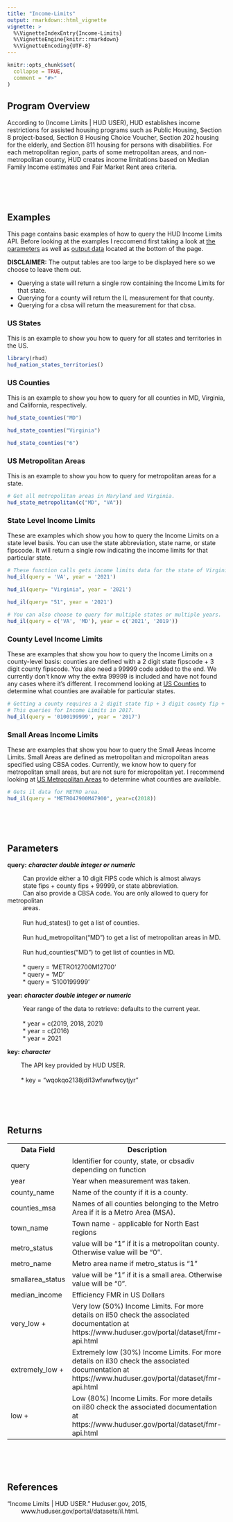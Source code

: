 ```yaml
---
title: "Income-Limits"
output: rmarkdown::html_vignette
vignette: >
  %\VignetteIndexEntry{Income-Limits}
  %\VignetteEngine{knitr::rmarkdown}
  %\VignetteEncoding{UTF-8}
---
```


```r
knitr::opts_chunk$set(
  collapse = TRUE,
  comment = "#>"
)
```

## Program Overview

According to (Income Limits | HUD USER), HUD establishes income restrictions for
assisted housing programs such as Public Housing, Section 8 project-based,
Section 8 Housing Choice Voucher, Section 202 housing for the elderly, and
Section 811 housing for persons with disabilities. For each metropolitan region,
parts of some metropolitan areas, and non-metropolitan county, HUD creates
income limitations based on Median Family Income estimates and Fair Market Rent
area criteria.

<br><br><br>

## Examples

This page contains basic examples of how to query the HUD Income Limits API.
Before looking at the examples I reccomend first taking a look at
[the parameters][Parameters] as well as [output data][Returns] located at
the bottom of the page.

**DISCLAIMER:** The output tables are too large to be displayed here so we
choose to leave them out.

* Querying a state will return a single row containing the Income Limits for that
state. 
* Querying for a county will return the IL measurement for that county.
* Querying for a cbsa will return the measurement for that cbsa.

### US States
This is an example to show you how to query for all states and territories
in the US.
```r
library(rhud)
hud_nation_states_territories()
```

### US Counties 
This is an example to show you how to query for all counties in MD,
Virginia, and California, respectively.
```r
hud_state_counties("MD")

hud_state_counties("Virginia")

hud_state_counties("6")
```

### US Metropolitan Areas
This is an example to show you how to query for metropolitan areas for a state.
```r
# Get all metropolitan areas in Maryland and Virginia.
hud_state_metropolitan(c("MD", "VA"))
```

### State Level Income Limits
These are examples which show you how to query the Income Limits on a state
level basis. You can use the state abbreviation, state name, or state fipscode.
It will return a single row indicating the income limits for that particular
state.

```r
# These function calls gets income limits data for the state of Virginia in 2021.
hud_il(query = 'VA', year = '2021')

hud_il(query= "Virginia", year = '2021')

hud_il(query= "51", year = '2021')

# You can also choose to query for multiple states or multiple years.
hud_il(query = c('VA', 'MD'), year = c('2021', '2019'))
```

### County Level Income Limits
These are examples that show you how to query the Income Limits on a 
county-level basis: counties are defined with a 2 digit state fipscode + 3 digit county fipscode. You also need a 99999 code added to the end. We currently 
don't know why the extra 99999 is included and have not found any cases where it's different. I recommend looking at [US Counties][] to determine what counties 
are available for particular states.

```r
# Getting a county requires a 2 digit state fip + 3 digit county fip + 99999
# This queries for Income Limits in 2017.
hud_il(query = '0100199999', year = '2017')
```

### Small Areas Income Limits
These are examples that show you how to query the Small Areas Income Limits.
Small Areas are defined as metropolitan and micropolitan areas specified using
CBSA codes. Currently, we know how to query for metropolitan small areas, but
are not sure for micropolitan yet. I recommend looking at 
[US Metropolitan Areas][] to determine what counties are available.
```r
# Gets il data for METRO area.
hud_il(query = "METRO47900M47900", year=c(2018))
```

<br><br><br>

## Parameters

**query:** ***character double integer or numeric***

|          Can provide either a 10 digit FIPS code which is almost always
|          state fips + county fips + 99999, or state abbreviation. 
|          Can also provide a CBSA code. You are only allowed to query for metropolitan
|          areas.
|
|          Run hud_states() to get a list of counties.
|  
|          Run hud_metropolitan("MD") to get a list of metropolitan areas in MD.
|  
|          Run hud_counties("MD") to get list of counties in MD.
|  
|          * query = 'METRO12700M12700'
|          * query = 'MD'
|          * query = '5100199999'

**year:** ***character double integer or numeric***

|          Year range of the data to retrieve: defaults to the current year.
|
|          * year = c(2019, 2018, 2021)
|          * year = c(2016)
|          * year = 2021

**key:** ***character*** 

|         The API key provided by HUD USER.
|
|         * key = "wqokqo2138jdi13wfwwfwcytjyr"


<br><br><br>

## Returns

<table>
	<tr>
		  <th>Data Field</th>
		  <th>Description</th>
 	</tr>
 	 <tr>
  		<td>query</td>
   		<td>Identifier for county, state, or cbsadiv depending on function</td>
 	</tr>
 	<tr>
  		<td>year</td>
   		<td>Year when measurement was taken.</td>   
 	</tr>
 	<tr>
  		<td>county_name</td>
   		<td>Name of the county if it is a county.</td>
 	</tr>
	<tr>
  		<td>counties_msa</td>
   		<td> Names of all counties belonging to the Metro Area if it is a Metro Area
      (MSA).</td>
 	</tr>
	<tr>
  		<td>town_name</td>
   		<td>Town name - applicable for North East regions</td>
 	</tr>
 	<tr>
  		<td>metro_status</td>
   		<td>value will be "1" if it is a metropolitan county. Otherwise value will be
       "0".
      </td>   
 	</tr>
 	 <tr>
  		<td>metro_name</td>
   		<td>Metro area name if metro_status is "1"
      </td>   
 	</tr>
 	<tr>
  		<td>smallarea_status</td>
   		<td> value will be "1" if it is a small area. Otherwise value will be "0".
      </td>   
 	</tr>
 	<tr>
  		<td>median_income</td>
   		<td>Efficiency FMR in US Dollars</td>   
 	</tr>
 	<tr>
  		<td>very_low + </td>
   		<td>Very low (50%) Income Limits. For more details on il50 check the associated documentation at https://www.huduser.gov/portal/dataset/fmr-api.html</td>   
 	</tr>
 	<tr>
  		<td>extremely_low + </td>
   		<td>Extremely low (30%) Income Limits. For more details on il30 check the associated documentation at https://www.huduser.gov/portal/dataset/fmr-api.html</td>   
 	</tr>
 	<tr>
  		<td>low + </td>
   		<td>Low (80%) Income Limits. For more details on il80 check the associated documentation at https://www.huduser.gov/portal/dataset/fmr-api.html </td>   
 	</tr>
</table>

<br><br><br>

## References

| "Income Limits | HUD USER." Huduser.gov, 2015,
|         www.huduser.gov/portal/datasets/il.html.
